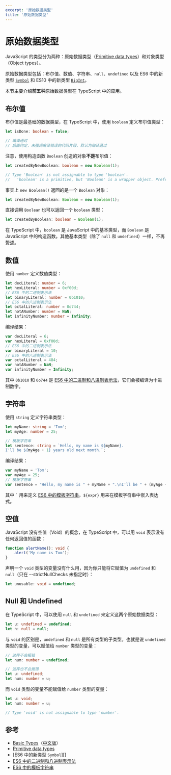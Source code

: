 ```yaml
---
excerpt: '原始数据类型'
title: '原始数据类型'
---
```

# 原始数据类型

JavaScript 的类型分为两种：原始数据类型（[Primitive data types][]）和对象类型（Object types）。

原始数据类型包括：布尔值、数值、字符串、`null`、`undefined` 以及 ES6 中的新类型 [`Symbol`][] 和 ES10 中的新类型 [`BigInt`][]。

本节主要介绍**前五种**原始数据类型在 TypeScript 中的应用。

## 布尔值

布尔值是最基础的数据类型，在 TypeScript 中，使用 `boolean` 定义布尔值类型：

```ts
let isDone: boolean = false;

// 编译通过
// 后面约定，未强调编译错误的代码片段，默认为编译通过
```

注意，使用构造函数 `Boolean` 创造的对象**不是**布尔值：

```ts
let createdByNewBoolean: boolean = new Boolean(1);

// Type 'Boolean' is not assignable to type 'boolean'.
//   'boolean' is a primitive, but 'Boolean' is a wrapper object. Prefer using 'boolean' when possible.
```

事实上 `new Boolean()` 返回的是一个 `Boolean` 对象：

```ts
let createdByNewBoolean: Boolean = new Boolean(1);
```

直接调用 `Boolean` 也可以返回一个 `boolean` 类型：

```ts
let createdByBoolean: boolean = Boolean(1);
```

在 TypeScript 中，`boolean` 是 JavaScript 中的基本类型，而 `Boolean` 是 JavaScript 中的构造函数。其他基本类型（除了 `null` 和 `undefined`）一样，不再赘述。

## 数值

使用 `number` 定义数值类型：

```ts
let decLiteral: number = 6;
let hexLiteral: number = 0xf00d;
// ES6 中的二进制表示法
let binaryLiteral: number = 0b1010;
// ES6 中的八进制表示法
let octalLiteral: number = 0o744;
let notANumber: number = NaN;
let infinityNumber: number = Infinity;
```

编译结果：

```js
var decLiteral = 6;
var hexLiteral = 0xf00d;
// ES6 中的二进制表示法
var binaryLiteral = 10;
// ES6 中的八进制表示法
var octalLiteral = 484;
var notANumber = NaN;
var infinityNumber = Infinity;
```

其中 `0b1010` 和 `0o744` 是 [ES6 中的二进制和八进制表示法][]，它们会被编译为十进制数字。

## 字符串

使用 `string` 定义字符串类型：

```ts
let myName: string = 'Tom';
let myAge: number = 25;

// 模板字符串
let sentence: string = `Hello, my name is ${myName}.
I'll be ${myAge + 1} years old next month.`;
```

编译结果：

```js
var myName = 'Tom';
var myAge = 25;
// 模板字符串
var sentence = "Hello, my name is " + myName + ".\nI'll be " + (myAge + 1) + " years old next month.";
```

其中 <code>&#96;</code> 用来定义 [ES6 中的模板字符串][]，`${expr}` 用来在模板字符串中嵌入表达式。

## 空值

JavaScript 没有空值（Void）的概念，在 TypeScript 中，可以用 `void` 表示没有任何返回值的函数：

```ts
function alertName(): void {
    alert('My name is Tom');
}
```

声明一个 `void` 类型的变量没有什么用，因为你只能将它赋值为 `undefined` 和 `null`（只在 --strictNullChecks 未指定时）：

```ts
let unusable: void = undefined;
```

## Null 和 Undefined

在 TypeScript 中，可以使用 `null` 和 `undefined` 来定义这两个原始数据类型：

```ts
let u: undefined = undefined;
let n: null = null;
```

与 `void` 的区别是，`undefined` 和 `null` 是所有类型的子类型。也就是说 `undefined` 类型的变量，可以赋值给 `number` 类型的变量：

```ts
// 这样不会报错
let num: number = undefined;
```

```ts
// 这样也不会报错
let u: undefined;
let num: number = u;
```

而 `void` 类型的变量不能赋值给 `number` 类型的变量：

```ts
let u: void;
let num: number = u;

// Type 'void' is not assignable to type 'number'.
```

## 参考

- [Basic Types](http://www.typescriptlang.org/docs/handbook/basic-types.html)（[中文版](https://zhongsp.gitbooks.io/typescript-handbook/content/doc/handbook/Basic%20Types.html)）
- [Primitive data types][]
- [ES6 中的新类型 `Symbol`][]
- [ES6 中的二进制和八进制表示法][]
- [ES6 中的模板字符串][]

[Primitive data types]: https://developer.mozilla.org/en-US/docs/Glossary/Primitive
[`Symbol`]: http://es6.ruanyifeng.com/#docs/symbol
[`BigInt`]: https://developer.mozilla.org/zh-CN/docs/Web/JavaScript/Reference/Global_Objects/BigInt
[ES6 中的二进制和八进制表示法]: http://es6.ruanyifeng.com/#docs/number#二进制和八进制表示法
[ES6 中的模板字符串]: http://es6.ruanyifeng.com/#docs/string#模板字符串
